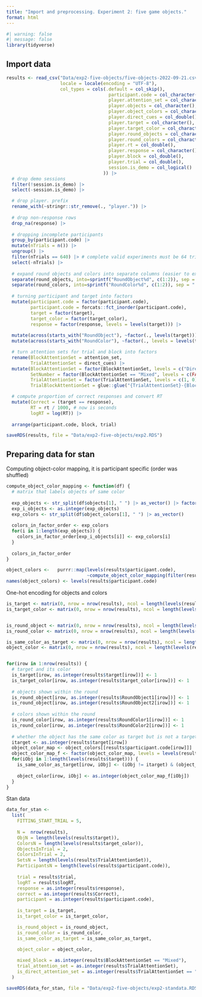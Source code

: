 ```yaml
---
title: "Import and preprocessing. Experiment 2: five game objects."
format: html
---
```


```r
#| warning: false
#| message: false
library(tidyverse)
```

## Import data

```r
results <- read_csv("Data/exp2-five-objects/five-objects-2022-09-21.csv",
                    locale = locale(encoding = "UTF-8"),
                    col_types = cols(.default = col_skip(),
                                      participant.code = col_character(),
                                      player.attention_set = col_character(),
                                      player.objects = col_character(),
                                      player.object_colors = col_character(),
                                      player.direct_cues = col_double(),
                                      player.target = col_character(),
                                      player.target_color = col_character(),
                                      player.round_objects = col_character(),
                                      player.round_colors = col_character(),
                                      player.rt = col_double(),
                                      player.response = col_character(),
                                      player.block = col_double(),
                                      player.trial = col_double(),
                                      session.is_demo = col_logical()
                                    )) |>
  # drop demo sessions
  filter(!session.is_demo) |>
  select(-session.is_demo) |>

  # drop player. prefix
  rename_with(~stringr::str_remove(., "player.")) |>
  
  # drop non-response rows
  drop_na(response) |>
  
  # dropping incomplete participants
  group_by(participant.code) |>
  mutate(nTrials = n()) |>
  ungroup() |>
  filter(nTrials == 640) |> # complete valid experiments must be 64 trial  * 10 blocks
  select(-nTrials) |>
  
  # expand round objects and colors into separate columns (easier to extract to matrix later)
  separate(round_objects, into=sprintf("RoundObject%d", c(1:2)), sep = " ") |>
  separate(round_colors, into=sprintf("RoundColor%d", c(1:2)), sep = " ") |>
  
  # turning participant and target into factors
  mutate(participant.code = factor(participant.code),
         participant.code = forcats::fct_inorder(participant.code),
         target = factor(target),
         target_color = factor(target_color),
         response = factor(response, levels = levels(target))) |>
  
  mutate(across(starts_with("RoundObject"), ~factor(., levels(target)))) |>
  mutate(across(starts_with("RoundColor"), ~factor(., levels = levels(target_color)))) |>

  # turn attention sets for trial and block into factors
  rename(BlockAttentionSet = attention_set,
         TrialAttentionSet = direct_cues) |>
  mutate(BlockAttentionSet = factor(BlockAttentionSet, levels = c("Direct", "Indirect", "Mixed")),
         SetNumber = factor(BlockAttentionSet == "Mixed", levels = c(FALSE, TRUE), labels = c("Single", "Dual")),
         TrialAttentionSet = factor(TrialAttentionSet, levels = c(1, 0), labels = c("Direct", "Indirect")),
         TrialBlockAttentionSet = glue::glue("{TrialAttentionSet}-{BlockAttentionSet}")) |>

  # compute proportion of correct responses and convert RT
  mutate(Correct = (target == response),
         RT = rt / 1000, # now is seconds
         logRT = log(RT)) |>
    
  arrange(participant.code, block, trial)

saveRDS(results, file = "Data/exp2-five-objects/exp2.RDS")
```


## Preparing data for stan

Computing object-color mapping, it is participant specific (order was shuffled)
```r
compute_object_color_mapping <- function(df) {
  # matrix that labels objects of same color
  
  exp_objects <- str_split(df$objects[1], " ") |> as_vector() |> factor(levels = levels(df$target))
  exp_i_objects <- as.integer(exp_objects)
  exp_colors <- str_split(df$object_colors[1], " ") |> as_vector()
  
  colors_in_factor_order <- exp_colors
  for(i in 1:length(exp_objects)) {
    colors_in_factor_order[exp_i_objects[i]] <- exp_colors[i]
  }
  
  colors_in_factor_order
}

object_colors <-   purrr::map(levels(results$participant.code),
                              ~compute_object_color_mapping(filter(results, participant.code == .)))
names(object_colors) <- levels(results$participant.code)
```


One-hot encoding for objects and colors
```r
is_target <- matrix(0, nrow = nrow(results), ncol = length(levels(results$target)))
is_target_color <- matrix(0, nrow = nrow(results), ncol = length(levels(results$target_color)))


is_round_object <- matrix(0, nrow = nrow(results), ncol = length(levels(results$target)))
is_round_color <- matrix(0, nrow = nrow(results), ncol = length(levels(results$target_color)))

is_same_color_as_target <- matrix(0, nrow = nrow(results), ncol = length(levels(results$target)))
object_color <- matrix(0, nrow = nrow(results), ncol = length(levels(results$target)))


for(irow in 1:nrow(results)) {
  # target and its color
  is_target[irow, as.integer(results$target[irow])] <- 1
  is_target_color[irow, as.integer(results$target_color[irow])] <- 1
  
  # objects shown within the round
  is_round_object[irow, as.integer(results$RoundObject1[irow])] <- 1
  is_round_object[irow, as.integer(results$RoundObject2[irow])] <- 1
  
  # colors shown within the round
  is_round_color[irow, as.integer(results$RoundColor1[irow])] <- 1
  is_round_color[irow, as.integer(results$RoundColor2[irow])] <- 1
  
  # whether the object has the same color as target but is not a target on that trial
  itarget <- as.integer(results$target[irow])
  object_color_map <- object_colors[[results$participant.code[irow]]]
  object_color_map_f <- factor(object_color_map, levels = levels(results$target_color))
  for(iObj in 1:length(levels(results$target))) {
    is_same_color_as_target[irow, iObj] <- (iObj != itarget) & (object_color_map[itarget] == object_color_map[iObj])
    
    object_color[irow, iObj] <- as.integer(object_color_map_f[iObj])
  }
}
```

Stan data
```r
data_for_stan <-
  list(
    FITTING_START_TRIAL = 5,
    
    N =  nrow(results),
    ObjN = length(levels(results$target)),
    ColorsN = length(levels(results$target_color)),
    ObjectsInTrial = 2,
    ColorsInTrial = 2,
    SetsN = length(levels(results$TrialAttentionSet)),
    ParticipantsN = length(levels(results$participant.code)),
    
    trial = results$trial,
    logRT = results$logRT,
    response = as.integer(results$response),
    correct = as.integer(results$Correct),
    participant = as.integer(results$participant.code),
    
    is_target = is_target,
    is_target_color = is_target_color,

    is_round_object = is_round_object,
    is_round_color = is_round_color,
    is_same_color_as_target = is_same_color_as_target,
    
    object_color = object_color,

    mixed_block = as.integer(results$BlockAttentionSet == "Mixed"),
    trial_attention_set = as.integer(results$TrialAttentionSet),
    is_direct_attention_set = as.integer(results$TrialAttentionSet == "Direct")
  )

saveRDS(data_for_stan, file = "Data/exp2-five-objects/exp2-standata.RDS")
```
